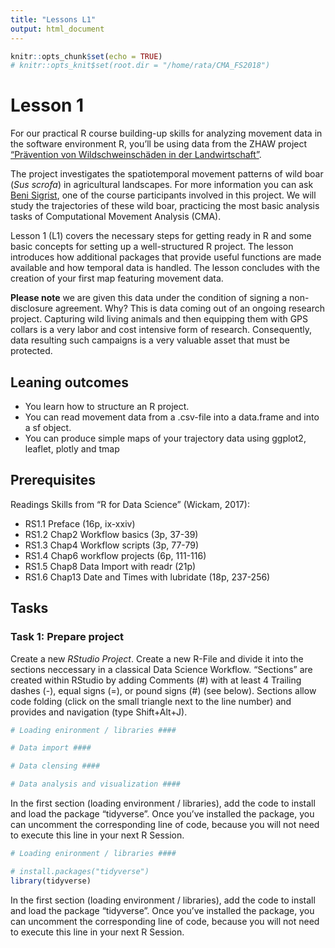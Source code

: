 ```yaml
---
title: "Lessons L1"
output: html_document
---
```


```r
knitr::opts_chunk$set(echo = TRUE)
# knitr::opts_knit$set(root.dir = "/home/rata/CMA_FS2018")
```

# Lesson 1

For our practical R course building-up skills for analyzing movement data in the software environment R, you'll be using data from the ZHAW project ["Prävention von Wildschweinschäden in der Landwirtschaft"](https://www.zhaw.ch/de/lsfm/institute-zentren/iunr/integrative-oekologie/wildtiermanagement/referenzprojekte/).

The project investigates the spatiotemporal movement patterns of wild boar (*Sus scrofa*) in agricultural landscapes. For more information you can ask [Beni Sigrist](https://www.zhaw.ch/de/ueber-uns/person/sigb/), one of the course participants involved in this project. We will study the trajectories of these wild boar, practicing the most basic analysis tasks of Computational Movement Analysis (CMA). 

Lesson 1 (L1) covers the necessary steps for getting ready in R and some basic concepts for setting up a well-structured R project. The lesson introduces how additional packages that provide useful functions are made available and how temporal data is handled. The lesson concludes with the creation of your first map featuring movement data.


**Please note** we are given this data under the condition of signing a non-disclosure agreement. Why? This is data coming out of an ongoing research project. Capturing wild living animals and then equipping them with GPS collars is a very labor and cost intensive form of research. Consequently, data resulting such campaigns is a very valuable asset that must be protected.


## Leaning outcomes
- You learn how to structure an R project.
- You can read movement data from a .csv-file into a data.frame and into a sf object.
- You can produce simple maps of your trajectory data using ggplot2, leaflet, plotly and tmap


## Prerequisites
Readings Skills from "R for Data Science" (Wickam, 2017):

<!-- Todo add bibtext -->
- RS1.1 Preface (16p, ix-xxiv)
- RS1.2 Chap2 Workflow basics (3p, 37-39)
- RS1.3 Chap4 Workflow scripts (3p, 77-79)
- RS1.4 Chap6 workflow projects (6p, 111-116)
- RS1.5 Chap8 Data Import with readr (21p)
- RS1.6 Chap13 Date and Times with lubridate (18p, 237-256)


## Tasks

### Task 1: Prepare project

Create a new *RStudio Project*. Create a new R-File and divide it into the sections neccessary in a classical Data Science Workflow. "Sections" are created within RStudio by adding Comments (#) with at least 4 Trailing dashes (-), equal signs (=), or pound signs (#) (see below).  Sections allow code folding (click on the small triangle next to the line number) and provides and navigation (type Shift+Alt+J).

```r

# Loading enironment / libraries ####

# Data import ####

# Data clensing ####

# Data analysis and visualization ####

```


In the first section (loading environment / libraries), add the code to install and load the package "tidyverse". Once you've installed the package, you can uncomment the corresponding line of code, because you will not need to execute this line in your next R Session.

```r

# Loading enironment / libraries ####

# install.packages("tidyverse")
library(tidyverse)


```

In the first section (loading environment / libraries), add the code to install and load the package "tidyverse". Once you've installed the package, you can uncomment the corresponding line of code, because you will not need to execute this line in your next R Session.



<!-- ### Task 2: Import data -->

<!-- In section "data import", import the files `Roe_gps_all.csv` and `Roe_meta.csv`.  -->

<!-- Tipp: RStudio provides [a graphical tool](https://support.rstudio.com/hc/en-us/articles/218611977-Importing-Data-with-RStudio) which you can use to build your `read_csv()` command. However, in regard to the reproducibility of your script, you will need to copy the "import" statement into your script (in the section "data import"). This will ensure that your worflow is documented without gaps. -->


<!-- ```{r} -->

<!-- # Data import #### -->
<!-- roe_gps_all <-read_csv("20_Rawdata/Roe_gps_all.csv") -->

<!-- ``` -->



<!-- ### Task 3: Clean data -->

<!-- In section "Data clensing", drop the columns we do not need at the moment. Since we're not actually deleting any columns withint the original data, you can drop columns generously. For the moment, we only need columns "TierID", "LMT_Date", "LMT_Time", "DOP", "Latitude...." and "Longitude....". Remove the "...." from the column name. Do not touch the original data to do this, change the name within R. -->

<!-- ```{r} -->
<!-- # Data clensing #### -->

<!-- roe_gps_all <- select(roe_gps_all,"TierID","LMT_Date","LMT_Time","DOP","Latitude....","Longitude....") -->

<!-- roe_gps_all <- rename(roe_gps_all,Lat = Latitude....) -->
<!-- roe_gps_all <- rename(roe_gps_all,Lng = Longitude....) -->
<!-- ``` -->





<!-- ### Task 3 -->
<!-- Make a first "map-like" plot of your data producing a simple scatter plot with ggplot2. Assign every individual animal its own colour (using the ggplot2 argument colour). Do you spot outliers? If so, get rid of the outliers. Plot your data again, this time without outliers. Save your plot using ggsave(). Save your code in the listing 1.4_plotting_ggplot.R. Setting up a ggplot with our data is done using the command ggplot(roe_gps_all, aes(X, Y, colour = TierID)). Creating a map is done via the basic scatter plot command geom_point(), using a fixed aspect ratio of 1. -->

<!-- ```{r} -->

<!-- ggplot(roe_gps_all, aes(Lat,Lng, colour = TierID)) + -->
<!--   geom_point() -->


<!-- ``` -->


<!-- ### Task 4 -->
<!-- Now we want to produce a nicer map with an OpenStreetMap basemap. This can be done with leaflet First, you load the library within your "Loading enironment / libraries" section -->

<!-- ```{r} -->
<!-- # Loading enironment / libraries #### -->
<!-- library(tidyverse) -->
<!-- library(leaflet) -->
<!-- ``` -->

<!-- Then, create a leaflet object with leaflet() and subsequently add the neccessary layers. Our Layers at the moment are simply a point (circle) representation of the positions and a background basemap: -->

<!-- ```{r} -->

<!-- map <- leaflet(roe_gps_all) -->
<!-- map <- addCircles(map, lat = ~Lat, lng = ~Lng) -->

<!-- map <- addTiles(map)  -->

<!-- map -->


<!-- ``` -->


<!-- ## Tips and suggestions -->

<!-- ## Materials and Help -->

